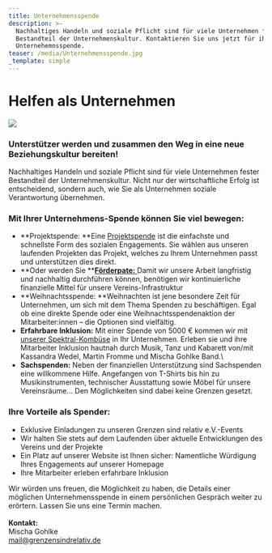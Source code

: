 ```yaml
---
title: Unternehmensspende
description: >-
  Nachhaltiges Handeln und soziale Pflicht sind für viele Unternehmen fester
  Bestandteil der Unternehmenskultur. Kontaktieren Sie uns jetzt für ihre
  Unternehemnsspende.
teaser: /media/Unternehmensspende.jpg
_template: simple
---
```


# Helfen als Unternehmen

![](/media/Unternehmensspende.jpg)

### Unterstützer werden und zusammen den Weg in eine neue Beziehungskultur bereiten!

Nachhaltiges Handeln und soziale Pflicht sind für viele Unternehmen fester Bestandteil der Unternehmenskultur. Nicht nur der wirtschaftliche Erfolg ist entscheidend, sondern auch, wie Sie als Unternehmen soziale Verantwortung übernehmen.

### **Mit Ihrer Unternehmens-Spende können Sie viel bewegen:**

* **Projektspende: **Eine [Projektspende](https://www.grenzensindrelativ.de/gezielte-projektspende) ist die einfachste und schnellste Form des sozialen Engagements. Sie wählen aus unseren laufenden Projekten das Projekt, welches zu Ihrem Unternehmen passt und unterstützen dies direkt.
* **Oder werden Sie **[**Förderpate:** ](https://www.grenzensindrelativ.de/jetzt-foerderpate-werden)Damit wir unsere Arbeit langfristig und nachhaltig durchführen können, benötigen wir kontinuierliche finanzielle Mittel für unsere Vereins-Infrastruktur
* **Weihnachtsspende: **Weihnachten ist jene besondere Zeit für Unternehmen, um sich mit dem Thema Spenden zu beschäftigen. Egal ob eine direkte Spende oder eine Weihnachtsspendenaktion der Mitarbeiter\:innen – die Optionen sind vielfältig.
* **Erfahrbare Inklusion:** Mit einer Spende von 5000 € kommen wir mit [unserer Spektral-Kombüse](https://www.grenzensindrelativ.de/aktivitaeten/projekte-und-veranstaltungen/veranstaltungsformate-fuer-dein-event/spektralkombuese) in Ihr Unternehmen. Erleben sie und ihre Mitarbeiter Inklusion hautnah durch Musik, Tanz und Kabarett von/mit Kassandra Wedel, Martin Fromme und Mischa Gohlke Band.\\
* **Sachspenden:** Neben der finanziellen Unterstützung sind Sachspenden eine willkommene Hilfe. Angefangen von T-Shirts bis hin zu Musikinstrumenten, technischer Ausstattung sowie Möbel für unsere Vereinsräume... Den Möglichkeiten sind dabei keine Grenzen gesetzt.

### **Ihre Vorteile als Spender:**

* Exklusive Einladungen zu unseren Grenzen sind relativ e.V.-Events
* Wir halten Sie stets auf dem Laufenden über aktuelle Entwicklungen des Vereins und der Projekte
* Ein Platz auf unserer Website ist Ihnen sicher: Namentliche Würdigung Ihres Engagements auf unserer Homepage
* Ihre Mitarbeiter erleben erfahrbare Inklusion

Wir würden uns freuen, die Möglichkeit zu haben, die Details einer möglichen Unternehmensspende in einem persönlichen Gespräch weiter zu erörtern. Lassen Sie uns eine Termin machen.\
\
**Kontakt:**\
Mischa Gohlke\
mail@grenzensindrelativ.de

<DonationForm />
